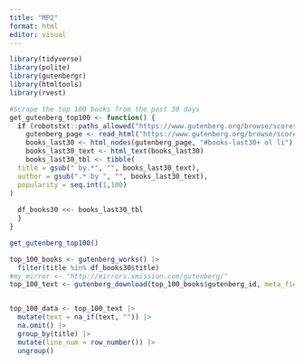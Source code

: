 ```yaml
---
title: "MP2"
format: html
editor: visual
---
```


```r
library(tidyverse)
library(polite)
library(gutenbergr)
library(htmltools)
library(rvest)
```


```r
#Scrape the top 100 books from the past 30 days
get_gutenberg_top100 <- function() {
  if (robotstxt::paths_allowed("https://www.gutenberg.org/browse/scores/top#books-last30") == "TRUE") {
    gutenberg_page <- read_html("https://www.gutenberg.org/browse/scores/top#books-last30")
    books_last30 <- html_nodes(gutenberg_page, "#books-last30+ ol li")
    books_last30_text <- html_text(books_last30)
    books_last30_tbl <- tibble(
  title = gsub(" by.*", "", books_last30_text),
  author = gsub(".* by ", "", books_last30_text),
  popularity = seq.int(1,100)
)
    
  df_books30 <<- books_last30_tbl
  }
}

get_gutenberg_top100()
```
```r
top_100_books <- gutenberg_works() |>
  filter(title %in% df_books30$title)
#my_mirror <- "http://mirrors.xmission.com/gutenberg/"
top_100_text <- gutenberg_download(top_100_books$gutenberg_id, meta_fields = c("title", "author"))


top_100_data <- top_100_text |>
  mutate(text = na_if(text, "")) |>
  na.omit() |>
  group_by(title) |>
  mutate(line_num = row_number()) |>
  ungroup()
```



